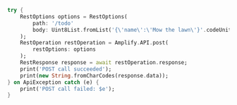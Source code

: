 ```dart
try {
    RestOptions options = RestOptions(
        path: '/todo'
        body: Uint8List.fromList('{\'name\':\'Mow the lawn\'}'.codeUnits)
    );
    RestOperation restOperation = Amplify.API.post(
        restOptions: options
    );
    RestResponse response = await restOperation.response;
    print('POST call succeeded');
    print(new String.fromCharCodes(response.data));
} on ApiException catch (e) {
    print('POST call failed: $e');
}
```
